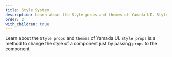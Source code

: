 ```yaml
---
title: Style System
description: Learn about the Style props and themes of Yamada UI. Style props is a method to change the style of a component just by passing props to the component.
order: 2
with_children: true
---
```


Learn about the `Style props` and `themes` of Yamada UI. `Style props` is a method to change the style of a component just by passing `props` to the component.
